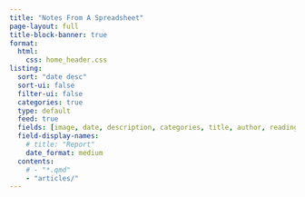 ```yaml
---
title: "Notes From A Spreadsheet"
page-layout: full
title-block-banner: true
format:
  html:
    css: home_header.css
listing:
  sort: "date desc"
  sort-ui: false
  filter-ui: false
  categories: true
  type: default
  feed: true
  fields: [image, date, description, categories, title, author, reading-time]
  field-display-names:
    # title: "Report"
    date_format: medium
  contents:
    # - "*.qmd"
    - "articles/"
---
```

